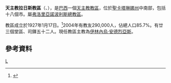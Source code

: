 {{Infobox Roman Catholic diocese
|name=拉日斯
|jurisdiction=教區
|latin = Dioecesis Lagensis
|image =
|caption =
|location = [[巴西|巴西]]
|territory = [[聖卡塔琳娜州|聖卡塔琳娜州]]中南部
|population = 290,000
|rite = [[罗马礼|罗马礼]]
|patron = 
|province = 弗洛里亞諾波利斯
|established = 1927年
|cathedral =  七苦聖母主教座堂 
|co-cathedral =
|leadership = 主教
|website =[http://www.diocesejoinville.com.br/ 官方網頁]
|patriarch= 
|metropolitan = 
|ordinary = 伊林內烏·安德烈亞斯
|coadjutor archbishop =
|coadjutor bishop =
|auxiliary =
|emeritus =
}}
'''天主教拉日斯教區'''（{{lang-la|Dioecesis Lagensis}}、{{lang-pt|Diocese de Lages}}），是[[巴西|巴西]]一個[[天主教|天主教]][[教區|教區]]，位於[[聖卡塔琳娜州|聖卡塔琳娜州]]中南部，包括十八個市。屬[[天主教弗洛里亞諾波利斯總教區|弗洛里亞諾波利斯總教區]]。

教區成立於1927年1月17日。<ref>{{cite journal
|journal=[[宗座公報|宗座公報]]
|publisher=梵蒂岡出版社
|date=1927年
|volume=19
|title=''Inter praecipuas''
|page=172
|url=http://www.vatican.va/archive/aas/documents/AAS%2019%20%5B1927%5D%20-%20ocr.pdf
|access-date=2013-12-25
|archive-date=2013-03-03
|archive-url=https://web.archive.org/web/20130303051623/http://www.vatican.va/archive/aas/documents/AAS%2019%20%5B1927%5D%20-%20ocr.pdf
|dead-url=no
}}</ref>2004年有教友290,000人，佔總人口85.7%。有廿三個堂區、司鐸五十二人。現任教區主教為[[伊林內烏·安德烈亞斯|伊林內烏·安德烈亞斯]]。

==參考資料==
{{reflist}}
[[Category:巴西天主教教區|L]]
